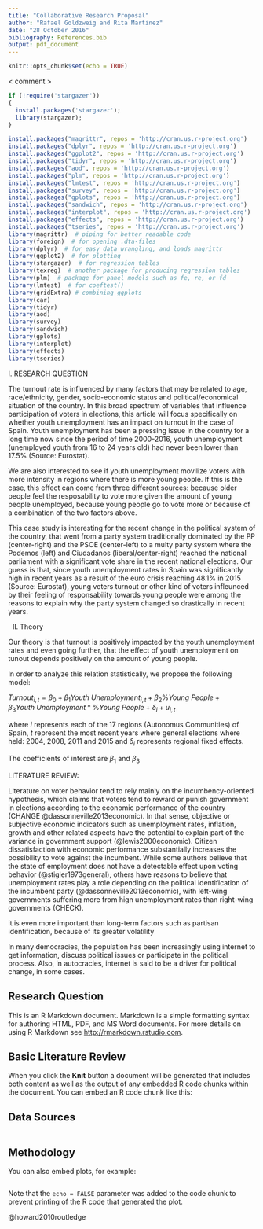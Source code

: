 ```yaml
---
title: "Collaborative Research Proposal"
author: "Rafael Goldzweig and Rita Martinez"
date: "28 October 2016"
bibliography: References.bib
output: pdf_document
---
```


```r
knitr::opts_chunk$set(echo = TRUE)
```
<
comment
>

```r
if (!require('stargazer')) 
{
  install.packages('stargazer');
  library(stargazer);
}

install.packages("magrittr", repos = 'http://cran.us.r-project.org')
install.packages("dplyr", repos = 'http://cran.us.r-project.org')
install.packages("ggplot2", repos = 'http://cran.us.r-project.org')
install.packages("tidyr", repos = 'http://cran.us.r-project.org')
install.packages("aod", repos = 'http://cran.us.r-project.org')
install.packages("plm", repos = 'http://cran.us.r-project.org')
install.packages("lmtest", repos = 'http://cran.us.r-project.org')
install.packages("survey", repos = 'http://cran.us.r-project.org')
install.packages("gplots", repos = 'http://cran.us.r-project.org')
install.packages("sandwich", repos = 'http://cran.us.r-project.org')
install.packages("interplot", repos = 'http://cran.us.r-project.org')
install.packages("effects", repos = 'http://cran.us.r-project.org')
install.packages("tseries", repos = 'http://cran.us.r-project.org') 
library(magrittr)  # piping for better readable code
library(foreign)  # for opening .dta-files
library(dplyr)  # for easy data wrangling, and loads magrittr
library(ggplot2)  # for plotting
library(stargazer)  # for regression tables
library(texreg)  # another package for producing regression tables
library(plm)  # package for panel models such as fe, re, or fd
library(lmtest)  # for coeftest()
library(gridExtra) # combining ggplots
library(car)
library(tidyr)
library(aod)
library(survey)
library(sandwich)
library(gplots)
library(interplot)
library(effects)
library(tseries) 
```

I. RESEARCH QUESTION

The turnout rate is influenced by many factors that may be related to age, race/ethnicity, gender, socio-economic status and political/economical situation of the country. In this broad spectrum of variables that influence participation of voters in elections, this article will focus specifically on whether youth unemployment has an impact on turnout in the case of Spain. Youth unemployment has been a pressing issue in the country for a long time now since the period of time 2000-2016, youth unemployment (unemployed youth from 16 to 24 years old) had never been lower than 17.5\% (Source: Eurostat).

We are also interested to see if youth unemployment movilize voters with more intensity in regions where there is more young people. If this is the case, this effect can come from three different sources: because older people feel the resposability to vote more given the amount of young people unemployed, because young people go to vote more or because of a combination of the two factors above.

This case study is interesting for the recent change in the political system of the country, that went from a party system traditionally dominated by the PP (center-right) and the PSOE (center-left) to a multy party system where the Podemos (left) and Ciudadanos (liberal/center-right) reached the national parliament with a significant vote share in the recent national elections. Our guess is that, since youth unemployment rates in Spain was significantly high in recent years as a result of the euro crisis reaching 48.1\%  in 2015 (Source: Eurostat), young voters turnout or other kind of voters infleunced by their feeling of responsability towards young people were among the reasons to explain why the party system changed so drastically in recent years.  

II. Theory 

Our theory is that turnout is positively impacted by the youth unemployment rates and even going further, that the effect of youth unemployment on tunout depends positively on the amount of young people. 

In order to analyze this relation statistically, we propose the following model:


$Turnout_{i,t}=\beta_0+\beta_1 Youth\ Unemployment_{i,t}+\beta_2 \% Young\ People + \beta_3 Youth\ Unemployment*\% Young\ People + \delta_i + u_{i,t}$

where $i$ represents each of the 17 regions (Autonomus Communities) of Spain, $t$ represent the most recent years where general elections where held: 2004, 2008, 2011 and 2015 and $\delta_i$ represents regional fixed effects. 

The coefficients of interest are $\beta_1$ and $\beta_3$

LITERATURE REVIEW:

Literature on voter behavior tend to rely mainly on the incumbency-oriented hypothesis, which claims that voters tend to reward or punish government in elections according to the economic performance of the country (CHANGE @dassonneville2013economic). In that sense, objective or subjective economic indicators such as unemployment rates, inflation, growth and other related aspects have the potential to explain part of the variance in government support (@lewis2000economic). Citizen dissatisfaction with economic performance substantially increases the possibility to vote against the incumbent. While some authors believe that the state of employment does not have a detectable effect upon voting behavior (@stigler1973general), others have reasons to believe that unemployment rates play a role depending on the political identification of the incumbent party (@dassonneville2013economic), with left-wing governments suffering more from hign unemployment rates than right-wing governments (CHECK).

it is even more important
than long-term factors such as partisan identification, because of its greater
volatility 




In many democracies, the population has been increasingly using internet to get information, discuss political issues or participate in the political process. Also, in autocracies, internet is said to be a driver for political change, in some cases. 

## Research Question

This is an R Markdown document. Markdown is a simple formatting syntax for authoring HTML, PDF, and MS Word documents. For more details on using R Markdown see <http://rmarkdown.rstudio.com>.

## Basic Literature Review

When you click the **Knit** button a document will be generated that includes both content as well as the output of any embedded R code chunks within the document. You can embed an R code chunk like this:

## Data Sources

```r
```

## Methodology

You can also embed plots, for example:

```r

```

Note that the `echo = FALSE` parameter was added to the code chunk to prevent printing of the R code that generated the plot.


@howard2010routledge